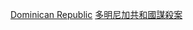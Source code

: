 {{Catnav|頁面分類|人物|各國人物|各國謀殺案受害者}}
{{Catnav|頁面分類|人物|逝世|特殊原因逝世者|謀殺受害者|各國謀殺案受害者}}
{{Catnav|頁面分類|社會|社會問題|犯罪|謀殺|謀殺受害者|各國謀殺案受害者}}
{{Catnav|頁面分類|社會|社會問題|犯罪|謀殺|各國謀殺案|明尼加共和國謀殺案}}
{{Catnav|頁面分類|社會科學|社會學|刑事學|犯罪|謀殺|各國謀殺案|明尼加共和國謀殺案}}
{{Catnav|頁面分類|社會科學|心理學|行為|犯罪|謀殺|各國謀殺案|明尼加共和國謀殺案}}

[[Category:各國謀殺案受害者|Dominican Republic]]
[[Category:多明尼加共和國謀殺案|]]